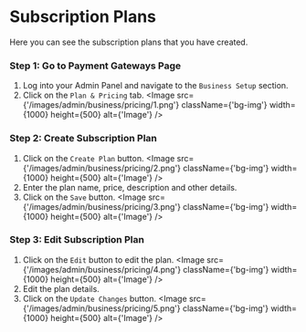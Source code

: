
# Subscription Plans

Here you can see the subscription plans that you have created.

### Step 1: Go to Payment Gateways Page
1. Log into your Admin Panel and navigate to the `Business Setup` section.
2. Click on the `Plan & Pricing` tab.
<Image src={'/images/admin/business/pricing/1.png'} className={'bg-img'} width={1000} height={500} alt={'Image'} />

### Step 2: Create Subscription Plan
1. Click on the `Create Plan` button.
<Image src={'/images/admin/business/pricing/2.png'} className={'bg-img'} width={1000} height={500} alt={'Image'} />
2. Enter the plan name, price, description and other details.
3. Click on the `Save` button.
<Image src={'/images/admin/business/pricing/3.png'} className={'bg-img'} width={1000} height={500} alt={'Image'} />

### Step 3: Edit Subscription Plan
1. Click on the `Edit` button to edit the plan.
<Image src={'/images/admin/business/pricing/4.png'} className={'bg-img'} width={1000} height={500} alt={'Image'} />
2. Edit the plan details.
3. Click on the `Update Changes` button.
<Image src={'/images/admin/business/pricing/5.png'} className={'bg-img'} width={1000} height={500} alt={'Image'} />
